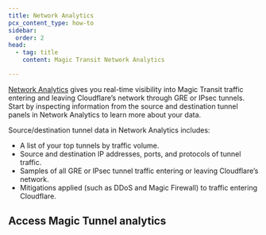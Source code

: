 ```yaml
---
title: Network Analytics
pcx_content_type: how-to
sidebar:
  order: 2
head:
  - tag: title
    content: Magic Transit Network Analytics

---
```



[Network Analytics](/analytics/network-analytics/) gives you real-time visibility into Magic Transit traffic entering and leaving Cloudflare’s network through <GlossaryTooltip term="GRE tunnel">GRE</GlossaryTooltip> or <GlossaryTooltip term="IPsec tunnel">IPsec</GlossaryTooltip> tunnels. Start by inspecting information from the source and destination tunnel panels in Network Analytics to learn more about your data.

Source/destination tunnel data in Network Analytics includes:

- A list of your top tunnels by traffic volume.
- Source and destination <GlossaryTooltip term="IP address">IP addresses</GlossaryTooltip>, ports, and protocols of tunnel traffic.
- Samples of all GRE or IPsec tunnel traffic entering or leaving Cloudflare’s network.
- Mitigations applied (such as DDoS and Magic Firewall) to traffic entering Cloudflare.

## Access Magic Tunnel analytics

<Render file="analytics/network-analytics" product="magic-wan" />
